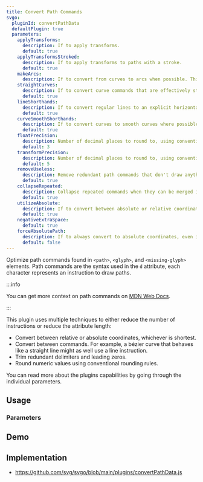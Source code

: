 ```yaml
---
title: Convert Path Commands
svgo:
  pluginId: convertPathData
  defaultPlugin: true
  parameters:
    applyTransforms:
      description: If to apply transforms.
      default: true
    applyTransformsStroked:
      description: If to apply transforms to paths with a stroke.
      default: true
    makeArcs:
      description: If to convert from curves to arcs when possible. This is an object with two properties, <code>threshold</code> and <code>tolerance</code>.
    straightCurves:
      description: If to convert curve commands that are effectively straight lines to line commands.
      default: true
    lineShorthands:
      description: If to convert regular lines to an explicit horizontal or vertical line where possible.
      default: true
    curveSmoothShorthands:
      description: If to convert curves to smooth curves where possible.
      default: true
    floatPrecision:
      description: Number of decimal places to round to, using conventional rounding rules.
      default: 3
    transformPrecision:
      description: Number of decimal places to round to, using conventional rounding rules.
      default: 5
    removeUseless:
      description: Remove redundant path commands that don't draw anything.
      default: true
    collapseRepeated:
      description: Collapse repeated commands when they can be merged into one.
      default: true
    utilizeAbsolute:
      description: If to convert between absolute or relative coordinates, whichever is shortest.
      default: true
    negativeExtraSpace:
      default: true
    forceAbsolutePath:
      description: If to always convert to absolute coordinates, even if it adds more bytes. 
      default: false
---
```


Optimize path commands found in `<path>`, `<glyph>`, and `<missing-glyph>` elements. Path commands are the syntax used in the `d` attribute, each character represents an instruction to draw paths.

:::info

You can get more context on path commands on [MDN Web Docs](https://developer.mozilla.org/docs/Web/SVG/Attribute/d#path_commands).

:::

This plugin uses multiple techniques to either reduce the number of instructions or reduce the attribute length:

* Convert between relative or absolute coordinates, whichever is shortest.
* Convert between commands. For example, a bézier curve that behaves like a straight line might as well use a line instruction.
* Trim redundant delimiters and leading zeros.
* Round numeric values using conventional rounding rules.

You can read more about the plugins capabilities by going through the individual parameters.

## Usage

<PluginUsage/>

### Parameters

<PluginParams/>

## Demo

<PluginDemo/>

## Implementation

* https://github.com/svg/svgo/blob/main/plugins/convertPathData.js
